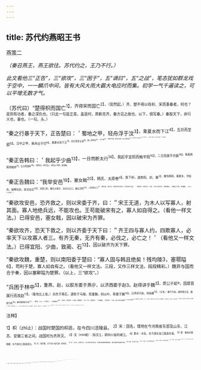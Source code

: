 ```yaml
---
---
---
```

title: 苏代约燕昭王书
---



燕策二

*（秦召燕王，燕王欲往。苏代约之，王乃不行。）*

*此文看他三“正告”，三“欲攻”，三“困于”，五“谪曰”，五“之战”，笔态犹如群龙戏于空中，一一麟爪中间，皆有大风大雨大霸大电应时而集。初学一气千遍读之，可以平增无数才气。*

（苏代曰）“楚得枳而国亡<sup>1】，齐得宋而国亡<sup>2】，（突然起。）齐、楚不得以有枳、宋而事秦者，何也？是则有功者，秦之深仇也。（只此一句是正意。盖是时，燕新克齐，秦方忌之故也。以下，俱写秦。）秦取天下，非行义也，暴也。（一句，头。）

“秦之行暴于天下，正告楚曰：＇蜀地之甲，轻舟浮于汶<sup>3】，乘夏水而下江<sup>4】，五日而至郢<sup>5】。汉中之甲，乘舟出于巴<sup>6】，乘夏水而下汉<sup>7】，四日而至五渚<sup>8】。寡人积甲宛<sup>9】，东下随<sup>10】，智者不及谋，勇者不及怒，寡人如射隼矣<sup>11】。王乃待天下之攻函谷<sup>17】，不亦远乎？＇（看他一样文法。）楚王为是之故，十七年事秦。

“秦正告韩曰：＇我起乎少曲<sup>13】，一日而断太行<sup>14】。我起乎宜阳而触平阳<sup>15】，二日而莫不尽繇<sup>16】。我离两周而触郑<sup>7】，五日而国举<sup>18】。（看他又一样文法。）韩氏以为然，故事秦。

“秦正告魏曰：“我举安邑<sup>19】，塞女戟<sup>20】，韩氏、太原卷<sup>4】。我下枳，道南阳、封、冀<sup>2】，兼包两周，乘夏水，浮轻舟，强弩在前，铦戈在后<sup>20】，决荥口的，魏无大梁＠，决白马之口，魏无济阳<sup>20】；决宿胥之口<sup>2】，魏无虚、顿丘＠。陆攻则击河内3，水攻则灭大梁。＇（看他又一样文法。三段，凡作三样文法，段段精彩。）魏氏以为然，故事秦。（以上，三“正告”。）

“秦欲攻安邑，恐齐救之，则以宋委于齐，曰：＂宋王无道，为木人以写寡人，射其面。寡人地绝兵远，不能攻也。王苟能破宋有之，寡人如自得之。（看他一样文法。）已得安邑，塞女戟，因以破宋为齐罪。

“秦欲攻齐，恐天下救之，则以齐委于天下曰：＂齐王四与寡人约，四欺寡人，必率天下以攻寡人者三。有齐无秦，无齐有秦，必伐之，必亡之！＇（看他又一样文法。）已得宜阳、少曲，致蔺、石<sup>13】，因以破齐为天下罪。

“秦欲攻魏，重楚，则以南阳委于楚曰：“寡人固与韩且绝矣！残均陵3，塞鄠隘<sup>6】，苟利于楚，寡人如自有之。（看他又一样文法。三段，又作三样文法，段段精彩。）魏弃与国而合于秦，因以塞鄲隘为楚罪。（以上，三“欲攻”。）

“兵困于林中<sup>5】，重燕、赵，以胶东委于燕＠，以济西委于赵3。赵得讲于魏<sup>3】，质公子延®，因犀首属行而攻赵<sup>11】。（看他比上省。）兵伤于离石，遇败于马陵，而重魏，则以叶、蔡委于魏<sup>14】。已得讲于赵，则劫魏<sup>15】，（又省。）魏不为割。困则使太后、穰侯为和<sup>16】，赢则兼欺舅与母<sup>17】。（更省。以上，三“困于”。）适燕者曰<sup>18】：“以胶东。适赵者曰：以济西。适魏者曰：“以叶、蔡。”适楚者曰：＂以塞鄳隘。＇适齐者曰：“以宋。此必令其言如循环<sup>4】，用兵如刺蜚绣<sup>20】，母不能制，舅不能约。（以上，五“谪曰”。看他又将上文复写一遍，倍加精彩。）龙贾之战5，岸门之战，封陵之战<sup>13】，高商之战，赵庄之战®，秦之所杀三晋之民数百万。今其生者，皆死秦之孤也。（以上，五“之战”。看他再将上文复写一遍，倍加精彩。）西河之外，上雒之地；三川，晋国之祸<sup>4】；三晋之半<sup>9】，秦祸如此其大。（一句结秦。）而燕、赵之秦者，皆以争事秦说其主，此臣之所大患。”（只此一句是正意，直与上文“有功者秦之深仇也”，接连作一句读。）

<sup>注释】

<sup>1】枳（zhǐ止）：战国时楚国的枳邑，在今四川涪陵县。
<sup>2】宋：国名，辖地在今河南省东部及山东、江苏、安徽三省之间。战国时为齐所灭。
<sup>3】汶（mín岷）：指汶江，即四川省的岷江。
<sup>4】夏水：水名，在今湖北省江陵县东南。
<sup>5】郢：春秋时楚国都，在今湖北江陵县西北。
<sup>6】巴；指巴郡，在今四川省东部一带地方。
<sup>7】汉：汉水。亦称汉江，长江最大的支流，东南流经陕西省南部、湖北省西北部和中部。
<sup>8】五渚：在汉水下游。
<sup>9】宛：地名，在今河南省南阳县。
<sup>10】随：古国名，在今湖北省随县。
<sup>11】华（sǔn笋）；即鹁，俗称鱼鹰。
<sup>12】函谷；关名，在今河南灵宝县南，是秦的东关。东自崤山，西至潼津，深险如函，故名函谷。攻函谷：即攻秦。
<sup>13】少曲：地名，在今山西高平。
<sup>14】断：止，到。太行：即太行山。
<sup>15】宜阳：战国时为韩国宜阳邑，在今河南省宜阳县。触：抵。平阳：战国时为韩邑，在今山西临汾西南。
<sup>16】霉（yáo摇）；动摇。
<sup>17】郑：古国名，在今河南新郑。
<sup>18】举：攻克、占领。
<sup>19】安邑：古邑名，在今山西夏县西北。
<sup>20】女戟：地名，在太行山之西。
<sup>21】韩氏：指韩国。太原：郡名，地辖今山西中部地区。一说太原，应是“太行”。卷：为“绝”字之误。因绝与卷草书相似，因以致误。
<sup>22】枳：一本作“轵”，即枳道，亭名，在今陕西西安市东北。
<sup>23】南阳：即修武。故城在今河南省获嘉县。封：封陵。冀：冀亭。
<sup>24】铦（xiān先）：锋利。
<sup>25】荣口：即荥泽之口，与今汴河口通，其水深，可以灌大梁。
<sup>26】大梁：战国时魏都。
<sup>27】白马之口：即白马津，古为汾水分流处。在今河南滑县北。
<sup>28】济阳：战国魏邑，故址在今河南兰考县境。据《水经注》：“河水（即黄河）旧在白马县南，决通济阳。”
<sup>29】宿胥之口：即宿胥口，古河沟名，在今河南濬县西。
<sup>30】虚：春秋宋地，在今河南延津县。顿丘：地名，战国时属魏，在今河南滩县。
<sup>31】河内：泛指黄河以北，一般指河北。
<sup>32】为木人：做一个木头人，上面写上秦王的名字。
<sup>33】茵：战国赵邑，在今山西离石县西。
<sup>34】均陵：地名，在今湖北省均县北。
<sup>35】鄳（méng萌）隘：即鄳阨，古关隘名。在今河南省信阳县西南之平靖关。
<sup>36】林中：地名，即河南苑陵（今河南新郑县）的林乡。
<sup>37】胶东：即胶东国，辖今山东省平度、莱阳、莱西等县及连南一带。
<sup>38】济西：在今山东聊城以南一带地方。
<sup>39】讲：和解。
<sup>40】公子延：魏国公子。
<sup>41】属行：连兵相属。
<sup>42】离石：战国赵邑，在今山西省离石县。
<sup>43】马陵：古地名，在今河北大名县东北。
<sup>44】叶：楚邑名，在今河南省叶县。蔡：国名，在今河南上蔡、新蔡等县。
<sup>45】劫：威逼。
<sup>46】太后：指秦昭王母宜太后。很侯：即魏冉，宣太后的同母弟。
<sup>47】舅：指魏冉。母：指宣太后。
<sup>48】适：同“谪”，即上文所谓因以为罪者。
<sup>49】言如循环；意为谪问的话无穷无尽。
<sup>50】蜚绣：吴师道《战国策校注》云：一本作“剌绣”。
<sup>51】龙贾之战：据鲍彪《战国策注》：“魏襄五年，秦拔我龙贾军。”
<sup>52】岸门：即岸头亭，在今山西河津县南。
<sup>53】封陵：亭名，在今河南省封丘县。魏襄十六年，秦败魏于封陵。
<sup>54】高商之战：姚宏《战国策注》本，无此字。鲍彪云：《史》不书。
<sup>55】赵庄：赵将。赵肃侯十三年（公元前337年）赵庄与秦战，死河西。赵庄之战即此。
<sup>56】上雒：魏地，在今陕西商县一带。三川：韩地，在今河南洛阳市西南一带。
<sup>57】三晋之半：指西河、上锥为魏地，三川为韩地，为秦所得，巳占魏、赵、韩三国领土之半。